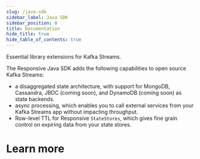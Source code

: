 ```yaml
---
slug: /java-sdk
sidebar_label: Java SDK
sidebar_position: 0
title: Documentation
hide_title: true
hide_table_of_contents: true
---
```



<div className={'flex flex-col text-center items-center text-4xl font-heading'}>
    Essential library extensions for Kafka Streams<span className={'text-orange-500'}>.</span>
</div>

The Responsive Java SDK adds the following capabilities to open source Kafka Streams:

* a disaggregated state architecture, with support for MongoDB, Cassandra, JBDC (coming soon), and DynamoDB (coming soon) as state backends.
* async processing, which enables you to call external services from your Kafka Streams app without impacting throughput.
* Row-level TTL for Responsive `StateStores`, which gives fine grain control on expiring data from your state stores.

# Learn more

<DocCardList />